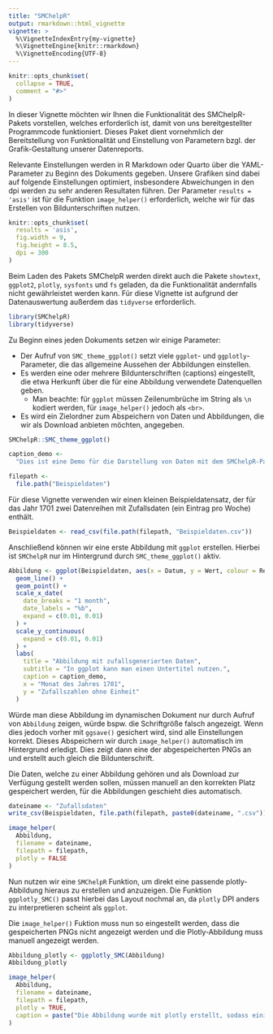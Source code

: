 ```yaml
---
title: "SMChelpR"
output: rmarkdown::html_vignette
vignette: >
  %\VignetteIndexEntry{my-vignette}
  %\VignetteEngine{knitr::rmarkdown}
  %\VignetteEncoding{UTF-8}
---
```


```r
knitr::opts_chunk$set(
  collapse = TRUE,
  comment = "#>"
)
```

In dieser Vignette möchten wir Ihnen die Funktionalität des SMChelpR-Pakets vorstellen, welches erforderlich ist, damit von uns bereitgestellter Programmcode funktioniert. 
Dieses Paket dient vornehmlich der Bereitstellung von Funktionalität und Einstellung von Parametern bzgl. der Grafik-Gestaltung unserer Datenreports. 

Relevante Einstellungen werden in R Markdown oder Quarto über die YAML-Parameter zu Beginn des Dokuments gegeben. Unsere Grafiken sind dabei auf folgende Einstellungen optimiert, insbesondere Abweichungen in den dpi werden zu sehr anderen Resultaten führen. 
Der Parameter `results = 'asis'` ist für die Funktion `image_helper()` erforderlich, welche wir für das Erstellen von Bildunterschriften nutzen.

```r
knitr::opts_chunk$set(
  results = 'asis',
  fig.width = 9, 
  fig.height = 8.5, 
  dpi = 300
)
``` 

Beim Laden des Pakets SMChelpR werden direkt auch die Pakete `showtext`,	`ggplot2`, `plotly`, `sysfonts` und `fs` geladen, da die Funktionalität andernfalls nicht gewährleistet werden kann. Für diese Vignette ist aufgrund der Datenauswertung außerdem das `tidyverse` erforderlich.

```r
library(SMChelpR)
library(tidyverse)
```

Zu Beginn eines jeden Dokuments setzen wir einige Parameter:

- Der Aufruf von `SMC_theme_ggplot()` setzt viele `ggplot`- und `ggplotly`-Parameter, die das allgemeine Aussehen der Abbildungen einstellen.
- Es werden eine oder mehrere Bildunterschriften (captions) eingestellt, die etwa Herkunft über die für eine Abbildung verwendete Datenquellen geben.
  * Man beachte: für `ggplot` müssen Zeilenumbrüche im String als `\n` kodiert werden, für `image_helper()` jedoch als `<br>`.
- Es wird ein Zielordner zum Abspeichern von Daten und Abbildungen, die wir als Download anbieten möchten, angegeben.

```r
SMChelpR::SMC_theme_ggplot()

caption_demo <- 
  "Dies ist eine Demo für die Darstellung von Daten mit dem SMChelpR-Paket. \nDie Daten sind frei erfunden und haben keinen Bezug zur Realität. \nBerechnungen: Science Media Center Germany."

filepath <-
  file.path("Beispieldaten")
```

Für diese Vignette verwenden wir einen kleinen Beispieldatensatz, der für das Jahr 1701 zwei Datenreihen mit Zufallsdaten (ein Eintrag pro Woche) enthält. 

```r
Beispieldaten <- read_csv(file.path(filepath, "Beispieldaten.csv"))
```

Anschließend können wir eine erste Abbildung mit `ggplot` erstellen. Hierbei ist `SMChelpR` nur im Hintergrund durch `SMC_theme_ggplot()` aktiv.

```r
Abbildung <- ggplot(Beispieldaten, aes(x = Datum, y = Wert, colour = Reihe)) +
  geom_line() +
  geom_point() +
  scale_x_date(
    date_breaks = "1 month", 
    date_labels = "%b", 
    expand = c(0.01, 0.01)
  ) +
  scale_y_continuous(
    expand = c(0.01, 0.01)
  ) +
  labs(
    title = "Abbildung mit zufallsgenerierten Daten",
    subtitle = "In ggplot kann man einen Untertitel nutzen.",
    caption = caption_demo,
    x = "Monat des Jahres 1701", 
    y = "Zufallszahlen ohne Einheit"
  ) 
``` 

Würde man diese Abbildung im dynamischen Dokument nur durch Aufruf von `Abbildung` zeigen, würde bspw. die Schriftgröße falsch angezeigt. Wenn dies jedoch vorher mit `ggsave()` gesichert wird, sind alle Einstellungen korrekt. Dieses Abspeichern wir durch `image_helper()` automatisch im Hintergrund erledigt. Dies zeigt dann eine der abgespeicherten PNGs an und erstellt auch gleich die Bildunterschrift. 

Die Daten, welche zu einer Abbildung gehören und als Download zur Verfügung gestellt werden sollen, müssen manuell an den korrekten Platz gespeichert werden, für die Abbildungen geschieht dies automatisch.

```r
dateiname <- "Zufallsdaten"
write_csv(Beispieldaten, file.path(filepath, paste0(dateiname, ".csv")))

image_helper(
  Abbildung,
  filename = dateiname,
  filepath = filepath,
  plotly = FALSE
)
``` 

Nun nutzen wir eine `SMChelpR` Funktion, um direkt eine passende plotly-Abbildung hieraus zu erstellen und anzuzeigen. Die Funktion `ggplotly_SMC()` passt hierbei das Layout nochmal an, da `plotly` DPI anders zu interpretieren scheint als `ggplot`.

Die `image_helper()` Fuktion muss nun so eingestellt werden, dass die gespeicherten PNGs nicht angezeigt werden und die Plotly-Abbildung muss manuell angezeigt werden.

```r
Abbildung_plotly <- ggplotly_SMC(Abbildung)
Abbildung_plotly
```
```r
image_helper(
  Abbildung,
  filename = dateiname,
  filepath = filepath,
  plotly = TRUE,
  caption = paste("Die Abbildung wurde mit plotly erstellt, sodass einige ggplot Features wie Untertitel oder Bildunterschriften nicht mehr verfügbar sind. Entpsrechend müssten entsprechende captions jetzt hier eingefügt werden.")
)
```